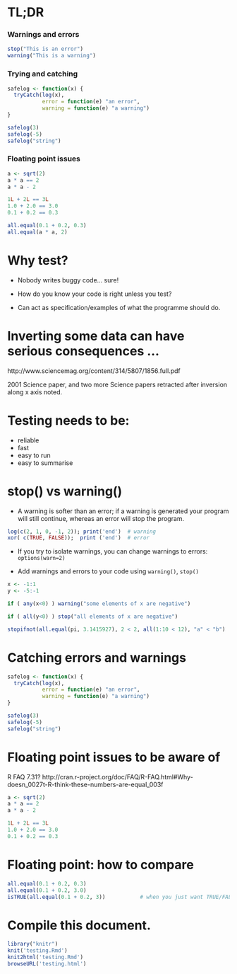 # TL;DR

### Warnings and errors

```r
stop("This is an error")
warning("This is a warning")
```

### Trying and catching 

```r
safelog <- function(x) {
  tryCatch(log(x),
           error = function(e) "an error",
           warning = function(e) "a warning")
}

safelog(3)
safelog(-5)
safelog("string")
```

### Floating point issues

```r
a <- sqrt(2)
a * a == 2
a * a - 2

1L + 2L == 3L
1.0 + 2.0 == 3.0
0.1 + 0.2 == 0.3

all.equal(0.1 + 0.2, 0.3)
all.equal(a * a, 2)
```

# Why test?

* Nobody writes buggy code... sure!

* How do you know your code is right unless you test?

* Can act as specification/examples of what the programme should do.

# Inverting some data can have serious consequences ...

http://www.sciencemag.org/content/314/5807/1856.full.pdf

2001 Science paper, and two more Science papers retracted after
inversion along x axis noted.

# Testing needs to be:

* reliable
* fast
* easy to run
* easy to summarise

# stop() vs warning()

* A warning is softer than an error; if a warning is generated
your program will still continue, whereas an error will stop the
program.

```r
log(c(2, 1, 0, -1, 2)); print('end')  # warning 
xor( c(TRUE, FALSE));  print ('end')  # error
```

* If you try to isolate warnings, you can change warnings to
  errors: `options(warn=2)`

* Add warnings and errors to your code using `warning()`,
  `stop()`

```r
x <- -1:1
y <- -5:-1

if ( any(x<0) ) warning("some elements of x are negative")

if ( all(y<0) ) stop("all elements of x are negative")

stopifnot(all.equal(pi, 3.1415927), 2 < 2, all(1:10 < 12), "a" < "b")
```

# Catching errors and warnings

```r
safelog <- function(x) {
  tryCatch(log(x),
           error = function(e) "an error",
           warning = function(e) "a warning")
}

safelog(3)
safelog(-5)
safelog("string")
```

# Floating point issues to be aware of

R FAQ 7.31? http://cran.r-project.org/doc/FAQ/R-FAQ.html#Why-doesn_0027t-R-think-these-numbers-are-equal_003f


```r
a <- sqrt(2)
a * a == 2
a * a - 2
```

```r
1L + 2L == 3L
1.0 + 2.0 == 3.0
0.1 + 0.2 == 0.3
```

# Floating point: how to compare

```r
all.equal(0.1 + 0.2, 0.3)
all.equal(0.1 + 0.2, 3.0)
isTRUE(all.equal(0.1 + 0.2, 3))           # when you just want TRUE/FALSE
```

# Compile this document.

```r
library("knitr")
knit('testing.Rmd')
knit2html('testing.Rmd')
browseURL('testing.html')
```
